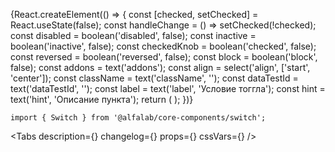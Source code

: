 


<Meta
    title='Компоненты/Switch'
    component={Switch}
/>


<!-- Canvas -->

<Story name='Switch'>
    {React.createElement(() => {
        const [checked, setChecked] = React.useState(false);
        const handleChange = () => setChecked(!checked);
        const disabled = boolean('disabled', false);
        const inactive = boolean('inactive', false);
        const checkedKnob = boolean('checked', false);
        const reversed = boolean('reversed', false);
        const block = boolean('block', false);
        const addons = text('addons');
        const align = select('align', ['start', 'center']);
        const className = text('className', '');
        const dataTestId = text('dataTestId', '');
        const label = text('label', 'Условие тоггла');
        const hint = text('hint', 'Описание пункта');
        return (
            <Switch
                disabled={disabled}
                inactive={inactive}
                checked={checked || checkedKnob}
                reversed={reversed}
                block={block}
                addons={addons}
                align={align}
                className={className}
                dataTestId={dataTestId}
                label={label}
                hint={hint}
                onChange={handleChange}
            />
        );
    })}
</Story>


<!-- Docs -->

<ComponentHeader
    name='Switch'
    version={version}
    package='@alfalab/core-components/switch'
    stage={3}
    design='https://www.figma.com/file/hqSP3L6qu8UcL3sf18Su1M/Web-Components?node-id=83%3A306'
/>

```tsx
import { Switch } from '@alfalab/core-components/switch';
```

<Tabs
    description={<Description />}
    changelog={<Changelog />}
    props={<Props of={Switch} />}
    cssVars={<CssVars css={styles} />}
/>

